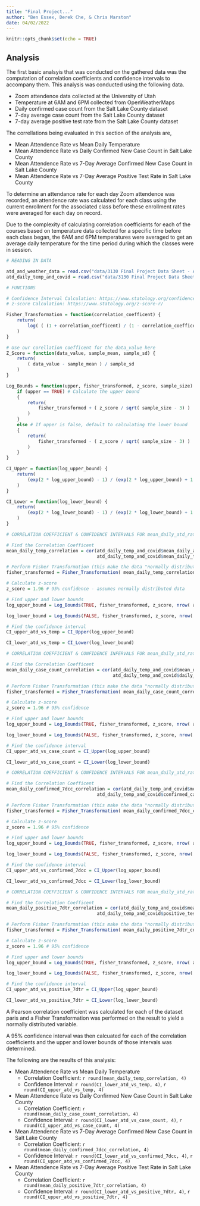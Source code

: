 ```yaml
---
title: "Final Project..."
author: "Ben Essex, Derek Che, & Chris Marston"
date: 04/02/2022
---
```


```r
knitr::opts_chunk$set(echo = TRUE)
```

## Analysis

The first basic analsyis that was conducted on the gathered data was the computation of correlation coefficients and confidence intervals to accompany them. This analysis was conducted using the following data.

- Zoom attendence data collected at the University of Utah
- Temperature at 6AM and 6PM collected from OpenWeatherMaps
- Daily confirmed case count from the Salt Lake County dataset
- 7-day average case count from the Salt Lake County dataset
- 7-day average positive test rate from the Salt Lake County dataset

The correllations being evaluated in this section of the analysis are,

- Mean Attendence Rate vs Mean Daily Temperature
- Mean Attendence Rate vs Daily Confirmed New Case Count in Salt Lake County
- Mean Attendence Rate vs 7-Day Average Confirmed New Case Count in Salt Lake County
- Mean Attendence Rate vs 7-Day Average Positive Test Rate in Salt Lake County

To determine an attendance rate for each day Zoom attendence was recorded, an attendence rate was calculated for each class using the current enrollment for the associated class before these enrollment rates were averaged for each day on record.

Due to the complexity of calculating correlation coefficients for each of the courses based on temperature data collected for a specific time before each class began, the 6AM and 6PM temperatures were averaged to get an average daily temperature for the time period during which the classes were in session.

```r
# READING IN DATA

atd_and_weather_data = read.csv("data/3130 Final Project Data Sheet - Atd & Weather.csv")
atd_daily_temp_and_covid = read.csv("data/3130 Final Project Data Sheet - Mean Atd Rate, Mean Daily Temp, & COVID-19.csv")

```

```r
# FUNCTIONS

# Confidence Interval Calculation: https://www.statology.org/confidence-interval-correlation-coefficient/
# z-score Calculation: https://www.statology.org/z-score-r/

Fisher_Transformation = function(correlation_coefficent) {
    return(
        log( ( (1 + correlation_coefficent) / (1 - correlation_coefficent) ) ) / 2
    )
}

# Use our corellation coefficent for the data_value here
Z_Score = function(data_value, sample_mean, sample_sd) {
    return(
        ( data_value - sample_mean ) / sample_sd
    )
}

Log_Bounds = function(upper, fisher_transformed, z_score, sample_size) {
    if (upper == TRUE) # Calculate the upper bound
    {
        return(
            fisher_transformed + ( z_score / sqrt( sample_size - 3) )
        )
    }
    else # If upper is false, default to calculating the lower bound
    {
        return(
            fisher_transformed - ( z_score / sqrt( sample_size - 3) )
        )
    }
}

CI_Upper = function(log_upper_bound) {
    return(
        (exp(2 * log_upper_bound) - 1) / (exp(2 * log_upper_bound) + 1 )
    )
}

CI_Lower = function(log_lower_bound) {
    return(
        (exp(2 * log_lower_bound) - 1) / (exp(2 * log_lower_bound) + 1 )
    )
}


```

```r
# CORRELATION COEFFICIENT & CONFIDENCE INTERVALS FOR mean_daily_atd_rate --- mean_daily_temp

# Find the Correlation Coefficent
mean_daily_temp_correlation = cor(atd_daily_temp_and_covid$mean_daily_atd_rate,
                                  atd_daily_temp_and_covid$mean_daily_temp)

# Perform Fisher Transformation (this make the data "normally distributed" so that we can properly generate a confidence interval, which requires normally distributed data)
fisher_transformed = Fisher_Transformation( mean_daily_temp_correlation )

# Calculate z-score
z_score = 1.96 # 95% confidence - assumes normally distributed data

# Find upper and lower bounds
log_upper_bound = Log_Bounds(TRUE, fisher_transformed, z_score, nrow( atd_daily_temp_and_covid ) )

log_lower_bound = Log_Bounds(FALSE, fisher_transformed, z_score, nrow( atd_daily_temp_and_covid ) )

# Find the confidence interval
CI_upper_atd_vs_temp = CI_Upper(log_upper_bound)

CI_lower_atd_vs_temp = CI_Lower(log_lower_bound)

```

```r
# CORRELATION COEFFICIENT & CONFIDENCE INFERVALS FOR mean_daily_atd_rate --- daily_confirmed_case_count

# Find the Correlation Coefficent
mean_daily_case_count_correlation = cor(atd_daily_temp_and_covid$mean_daily_atd_rate,
                                        atd_daily_temp_and_covid$daily_confirmed_case_count)

# Perform Fisher Transformation (this make the data "normally distributed" so that we can properly generate a confidence interval, which requires normally distributed data)
fisher_transformed = Fisher_Transformation( mean_daily_case_count_correlation )

# Calculate z-score
z_score = 1.96 # 95% confidence

# Find upper and lower bounds
log_upper_bound = Log_Bounds(TRUE, fisher_transformed, z_score, nrow( atd_daily_temp_and_covid ) )

log_lower_bound = Log_Bounds(FALSE, fisher_transformed, z_score, nrow( atd_daily_temp_and_covid ) )

# Find the confidence interval
CI_upper_atd_vs_case_count = CI_Upper(log_upper_bound)

CI_lower_atd_vs_case_count = CI_Lower(log_lower_bound)

```

```r
# CORRELATION COEFFICIENT & CONFIDENCE INTERVALS FOR mean_daily_atd_rate --- confirmed_case_count_7d_avg (confirmed_7dcc)

# Find the Correlation Coefficent
mean_daily_confirmed_7dcc_correlation = cor(atd_daily_temp_and_covid$mean_daily_atd_rate,
                                  atd_daily_temp_and_covid$confirmed_case_count_7d_avg)

# Perform Fisher Transformation (this make the data "normally distributed" so that we can properly generate a confidence interval, which requires normally distributed data)
fisher_transformed = Fisher_Transformation( mean_daily_confirmed_7dcc_correlation )

# Calculate z-score
z_score = 1.96 # 95% confidence

# Find upper and lower bounds
log_upper_bound = Log_Bounds(TRUE, fisher_transformed, z_score, nrow( atd_daily_temp_and_covid ) )

log_lower_bound = Log_Bounds(FALSE, fisher_transformed, z_score, nrow( atd_daily_temp_and_covid ) )

# Find the confidence interval
CI_upper_atd_vs_confirmed_7dcc = CI_Upper(log_upper_bound)

CI_lower_atd_vs_confirmed_7dcc = CI_Lower(log_lower_bound)

```

```r
# CORRELATION COEFFICIENT & CONFIDENCE INTERVALS FOR mean_daily_atd_rate --- positive_test_rate_7d_avg (positive_7dtr)

# Find the Correlation Coefficent
mean_daily_positive_7dtr_correlation = cor(atd_daily_temp_and_covid$mean_daily_atd_rate,
                                  atd_daily_temp_and_covid$positive_test_rate_7d_avg)

# Perform Fisher Transformation (this make the data "normally distributed" so that we can properly generate a confidence interval, which requires normally distributed data)
fisher_transformed = Fisher_Transformation( mean_daily_positive_7dtr_correlation )

# Calculate z-score
z_score = 1.96 # 95% confidence

# Find upper and lower bounds
log_upper_bound = Log_Bounds(TRUE, fisher_transformed, z_score, nrow( atd_daily_temp_and_covid ) )

log_lower_bound = Log_Bounds(FALSE, fisher_transformed, z_score, nrow( atd_daily_temp_and_covid ) )

# Find the confidence interval
CI_upper_atd_vs_positive_7dtr = CI_Upper(log_upper_bound)

CI_lower_atd_vs_positive_7dtr = CI_Lower(log_lower_bound)

```


A Pearson correlation coefficient was calculated for each of the dataset paris and a Fisher Transformation was performed on the result to yield a normally distributed variable.

A 95% confidence interval was then calcuated for each of the correlation coefficients and the upper and lower bounds of those intervals was determined.

The following are the results of this analysis:

- Mean Attendence Rate vs Mean Daily Temperature
    - Correlation Coefficient: `r round(mean_daily_temp_correlation, 4)`
    - Confidence Interval: `r round(CI_lower_atd_vs_temp, 4)`, `r round(CI_upper_atd_vs_temp, 4)`
- Mean Attendence Rate vs Daily Confirmed New Case Count in Salt Lake County
    - Correlation Coefficient: `r round(mean_daily_case_count_correlation, 4)`
    - Confidence Interval: `r round(CI_lower_atd_vs_case_count, 4)`, `r round(CI_upper_atd_vs_case_count, 4)`
- Mean Attendence Rate vs 7-Day Average Confirmed New Case Count in Salt Lake County
    - Correlation Coefficient: `r round(mean_daily_confirmed_7dcc_correlation, 4)`
    - Confidence Interval: `r round(CI_lower_atd_vs_confirmed_7dcc, 4)`, `r round(CI_upper_atd_vs_confirmed_7dcc, 4)`
- Mean Attendence Rate vs 7-Day Average Positive Test Rate in Salt Lake County
    - Correlation Coefficient: `r round(mean_daily_positive_7dtr_correlation, 4)`
    - Confidence Interval: `r round(CI_lower_atd_vs_positive_7dtr, 4)`, `r round(CI_upper_atd_vs_positive_7dtr, 4)`

